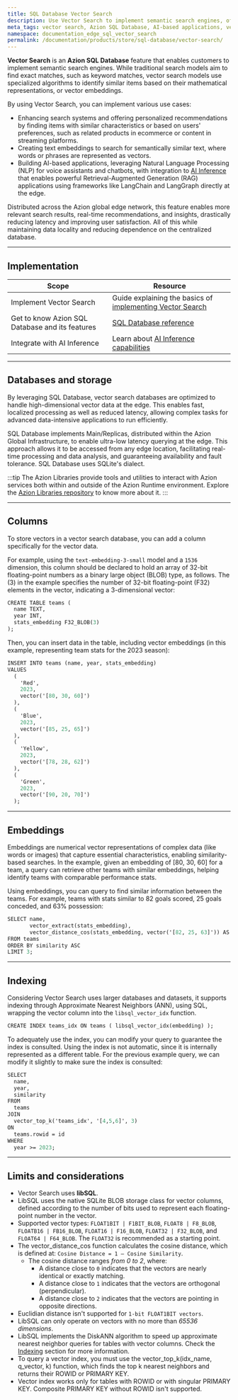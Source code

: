 ```yaml
---
title: SQL Database Vector Search
description: Use Vector Search to implement semantic search engines, offering enhanced experiences and attending to advanced use cases.
meta_tags: vector search, Azion SQL Database, AI-based applications, vector embeddings, SQLite
namespace: documentation_edge_sql_vector_search
permalink: /documentation/products/store/sql-database/vector-search/
---
```



<Tag severity="info" client:only="vue" value="Preview" />

**Vector Search** is an **Azion SQL Database** feature that enables customers to implement semantic search engines. While traditional search models aim to find exact matches, such as keyword matches, vector search models use specialized algorithms to identify similar items based on their mathematical representations, or vector embeddings.

By using Vector Search, you can implement various use cases:

- Enhancing search systems and offering personalized recommendations by finding items with similar characteristics or based on users' preferences, such as related products in ecommerce or content in streaming platforms.
- Creating text embeddings to search for semantically similar text, where words or phrases are represented as vectors.
- Building AI-based applications, leveraging Natural Language Processing (NLP) for voice assistants and chatbots, with integration to [AI Inference](/en/documentation/products/ai/ai-inference/) that enables powerful Retrieval-Augmented Generation (RAG) applications using frameworks like LangChain and LangGraph directly at the edge.

Distributed across the Azion global edge network, this feature enables more relevant search results, real-time recommendations, and insights, drastically reducing latency and improving user satisfaction. All of this while maintaining data locality and reducing dependence on the centralized database.

---

## Implementation

| Scope | Resource |
|---|---|
| Implement Vector Search | Guide explaining the basics of [implementing Vector Search](/en/documentation/products/guides/edge-sql-vector-search/) |
| Get to know Azion SQL Database and its features | [SQL Database reference](/en/documentation/products/store/sql-database/) |
| Integrate with AI Inference | Learn about [AI Inference capabilities](/en/documentation/products/ai/ai-inference/) |

---

## Databases and storage

By leveraging SQL Database, vector search databases are optimized to handle high-dimensional vector data at the edge. This enables fast, localized processing as well as reduced latency, allowing complex tasks for advanced data-intensive applications to run efficiently.

SQL Database implements Main/Replicas, distributed within the Azion Global Infrastructure, to enable ultra-low latency querying at the edge. This approach allows it to be accessed from any edge location, facilitating real-time processing and data analysis, and guaranteeing availability and fault tolerance. SQL Database uses SQLite's dialect.

:::tip
The Azion Libraries provide tools and utilities to interact with Azion services both within and outside of the Azion Runtime environment. Explore the [Azion Libraries repository](https://github.com/aziontech/lib/tree/main) to know more about it.
:::

---

## Columns

To store vectors in a vector search database, you can add a column specifically for the vector data.

For example, using the `text-embedding-3-small` model and a `1536` dimension, this column should be declared to hold an array of 32-bit floating-point numbers as a binary large object (BLOB) type, as follows. The (3) in the example specifies the number of 32-bit floating-point (F32) elements in the vector, indicating a 3-dimensional vector:

```graphql
CREATE TABLE teams (
  name TEXT,
  year INT,
  stats_embedding F32_BLOB(3)
);
```

Then, you can insert data in the table, including vector embeddings (in this example, representing team stats for the 2023 season):

```graphql
INSERT INTO teams (name, year, stats_embedding)
VALUES
  (
    'Red',
    2023,
    vector('[80, 30, 60]')
  ),
  (
    'Blue',
    2023,
    vector('[85, 25, 65]')
  ),
  (
    'Yellow',
    2023,
    vector('[78, 28, 62]')
  ),
  (
    'Green',
    2023,
    vector('[90, 20, 70]')
  );
```

---

## Embeddings

Embeddings are numerical vector representations of complex data (like words or images) that capture essential characteristics, enabling similarity-based searches. In the example, given an embedding of [80, 30, 60] for a team, a query can retrieve other teams with similar embeddings, helping identify teams with comparable performance stats.

Using embeddings, you can query to find similar information between the teams. For example, teams with stats similar to 82 goals scored, 25 goals conceded, and 63% possession: 

```graphql
SELECT name,
       vector_extract(stats_embedding),
       vector_distance_cos(stats_embedding, vector('[82, 25, 63]')) AS similarity
FROM teams
ORDER BY similarity ASC
LIMIT 3;
```

---

## Indexing

Considering Vector Search uses larger databases and datasets, it supports indexing through Approximate Nearest Neighbors (ANN), using SQL, wrapping the vector column into the `libsql_vector_idx` function.

```graphql
CREATE INDEX teams_idx ON teams ( libsql_vector_idx(embedding) );
```

To adequately use the index, you can modify your query to guarantee the index is consulted. Using the index is not automatic, since it is internally represented as a different table. For the previous example query, we can modify it slightly to make sure the index is consulted:

```graphql
SELECT
  name,
  year,
  similarity
FROM
  teams
JOIN
  vector_top_k('teams_idx', '[4,5,6]', 3)
ON
  teams.rowid = id
WHERE
  year >= 2023;
```

  ---

## Limits and considerations

- Vector Search uses **libSQL**.
- LibSQL uses the native SQLite BLOB storage class for vector columns, defined according to the number of bits used to represent each floating-point number in the vector. 
- Supported vector types: `FLOAT1BIT | F1BIT_BLOB`, `FLOAT8 | F8_BLOB`, `FLOATB16 | FB16_BLOB`, `FLOAT16 | F16_BLOB`, `FLOAT32 | F32_BLOB`, and `FLOAT64 | F64_BLOB`. The `FLOAT32` is recommended as a starting point.
- The vector_distance_cos function calculates the cosine distance, which is defined at: `Cosine Distance = 1 — Cosine Similarity`.
  - The cosine distance ranges *from 0 to 2*, where:
    - A distance close to `0` indicates that the vectors are nearly identical or exactly matching.
    - A distance close to `1` indicates that the vectors are orthogonal (perpendicular).
    - A distance close to `2` indicates that the vectors are pointing in opposite directions.
- Euclidian distance isn't supported for `1-bit FLOAT1BIT vectors`.
- LibSQL can only operate on vectors with no more than *65536 dimensions*.
- LibSQL implements the DiskANN algorithm to speed up approximate nearest neighbor queries for tables with vector columns. Check the [Indexing](#indexing) section for more information.
- To query a vector index, you must use the vector_top_k(idx_name, q_vector, k) function, which finds the top k nearest neighbors and returns their ROWID or PRIMARY KEY.
- Vector index works only for tables with ROWID or with singular PRIMARY KEY. Composite PRIMARY KEY without ROWID isn't supported.

